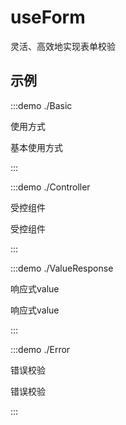 # useForm

灵活、高效地实现表单校验

## 示例

:::demo ./Basic

使用方式

基本使用方式

:::

:::demo ./Controller

受控组件

受控组件

:::

:::demo ./ValueResponse

响应式value

响应式value

:::

:::demo ./Error

错误校验

错误校验

:::
